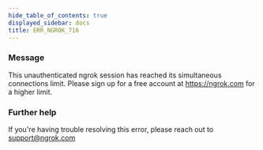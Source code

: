 ```yaml
---
hide_table_of_contents: true
displayed_sidebar: docs
title: ERR_NGROK_716
---
```


### Message

This unauthenticated ngrok session has reached its simultaneous connections limit. Please sign up for a free account at https://ngrok.com for a higher limit.

### Further help

If you're having trouble resolving this error, please reach out to [support@ngrok.com](mailto:support@ngrok.com?subject=Help%20with%20ERR_NGROK_716)
